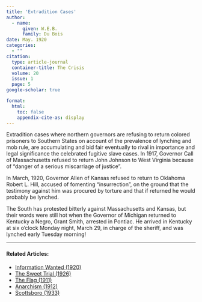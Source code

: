 ```yaml
---
title: 'Extradition Cases'
author:
  - name:
      given: W.E.B.
      family: Du Bois
date: May. 1920
categories: 
  - ""
citation: 
  type: article-journal
  container-title: The Crisis
  volume: 20
  issue: 1
  page: 5
google-scholar: true

format:
  html:
    toc: false
    appendix-cite-as: display
---
```


Extradition cases where northern governors are refusing to return colored prisoners to Southern States on account of the prevalence of lynching and mob rule, are accumulating and bid fair eventually to rival in importance and legal significance the celebrated fugitive slave cases. In 1917, Governor Call of Massachusetts refused to return John Johnson to West Virginia because of "danger of a serious miscarriage of justice".

In March, 1920, Governor Allen of Kansas refused to return to Oklahoma Robert L. Hill, accused of fomenting "insurrection", on the ground that the testimony against him was procured by torture and that if returned he would probably be lynched.

The South has protested bitterly against Massachusetts and Kansas, but their words were still hot when the Governor of Michigan returned to Kentucky a Negro, Grant Smith, arrested in Pontiac. He arrived in Kentucky at six o'clock Monday night, March 29, in charge of the sheriff, and was lynched early Tuesday morning!

<!-- Similar articles start here -->
<div  class="clear-wrap"></div>
<hr>
#### Related Articles:

* [Information Wanted (1920)](/Volumes/19/05/information_wanted.html)
* [The Sweet Trial (1926)](/Volumes/31/03/sweet_trial.html)
* [The Flag (1911)](/Volumes/02/03/flag.html)
* [Anarchism (1912)](/Volumes/04/04/anarchism.html)
* [Scottsboro (1933)](/Volumes/40/05/scottsboro.html)

<!-- Similar articles end here -->